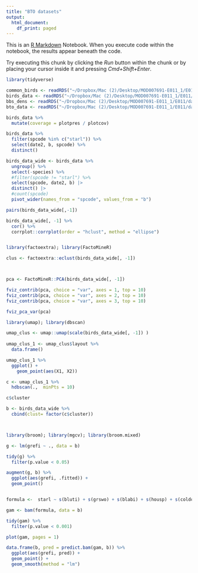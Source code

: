 ```yaml
---
title: "BTO datasets"
output:
  html_document:
    df_print: paged
---
```


This is an [R Markdown](http://rmarkdown.rstudio.com) Notebook. When you execute code within the notebook, the results appear beneath the code.

Try executing this chunk by clicking the *Run* button within the chunk or by placing your cursor inside it and pressing *Cmd+Shift+Enter*.

```r

library(tidyverse)

common_birds <- readRDS("~/Dropbox/Mac (2)/Desktop/MOD007691-E011_1/E011/data/common_birds.rds")
birds_data <- readRDS("~/Dropbox/Mac (2)/Desktop/MOD007691-E011_1/E011/data/birds_data.rds")
bbs_dens <- readRDS("~/Dropbox/Mac (2)/Desktop/MOD007691-E011_1/E011/data/bbs_dens.rds")
bto_data <- readRDS("~/Dropbox/Mac (2)/Desktop/MOD007691-E011_1/E011/data/bto_data.rds")

birds_data %>%
  mutate(coverage = plotpres / plotcov)

```

```r

birds_data %>%
  filter(spcode %in% c("starl")) %>%
  select(date2, b, spcode) %>%
  distinct()

birds_data_wide <- birds_data %>%
  ungroup() %>%
  select(-species) %>%
  #filter(spcode != "starl") %>%
  select(spcode, date2, b) |>
  distinct() |>
  #count(spcode)
  pivot_wider(names_from = "spcode", values_from = "b")

pairs(birds_data_wide[,-1])

birds_data_wide[, -1] %>%
  cor() %>%
  corrplot::corrplot(order = "hclust", method = "ellipse")



```

```r

library(factoextra); library(FactoMineR)

clus <- factoextra::eclust(birds_data_wide[, -1])



pca <- FactoMineR::PCA(birds_data_wide[, -1])

fviz_contrib(pca, choice = "var", axes = 1, top = 10)
fviz_contrib(pca, choice = "var", axes = 2, top = 10)
fviz_contrib(pca, choice = "var", axes = 3, top = 10)

fviz_pca_var(pca)


```

```r

library(umap); library(dbscan)

umap_clus <- umap::umap(scale(birds_data_wide[, -1]) )
  
umap_clus_1 <- umap_clus$layout %>%
  data.frame() 

umap_clus_1 %>%
  ggplot() +
    geom_point(aes(X1, X2))

c <- umap_clus_1 %>%
  hdbscan(.,  minPts = 10)

c$cluster

b <- birds_data_wide %>%
  cbind(clust= factor(c$cluster))




```

```r
library(broom); library(mgcv); library(broom.mixed)

g <- lm(grefi ~ ., data = b)

tidy(g) %>%
  filter(p.value < 0.05)

augment(g, b) %>%
  ggplot(aes(grefi, .fitted)) +
  geom_point()



```

```r

formula <-  starl ~ s(bluti) + s(grswo) + s(blabi) + s(housp) + s(coldo) + s(grefi) + s(sonth) + s(carcr) + s(chaff) + s(greti) + s(wren.) + s(woodp) + s(robin) + s(magpi) + clust + s(as.numeric(date2))

gam <- bam(formula, data = b)

tidy(gam) %>%
  filter(p.value < 0.001)

plot(gam, pages = 1)

data.frame(b, pred = predict.bam(gam, b)) %>%
  ggplot(aes(grefi, pred)) +
  geom_point() +
  geom_smooth(method = "lm") 
  

```


